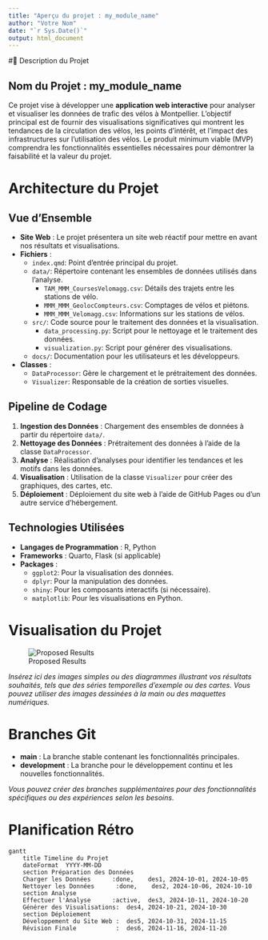 ```yaml
---
title: "Aperçu du projet : my_module_name"
author: "Votre Nom"
date: "`r Sys.Date()`"
output: html_document
---
```


#🚴 Description du Projet

## Nom du Projet : my_module_name

Ce projet vise à développer une **application web interactive** pour analyser et visualiser les données de trafic des vélos à Montpellier. L'objectif principal est de fournir des visualisations significatives qui montrent les tendances de la circulation des vélos, les points d'intérêt, et l'impact des infrastructures sur l'utilisation des vélos. Le produit minimum viable (MVP) comprendra les fonctionnalités essentielles nécessaires pour démontrer la faisabilité et la valeur du projet.

# Architecture du Projet

## Vue d'Ensemble

- **Site Web** : Le projet présentera un site web réactif pour mettre en avant nos résultats et visualisations.
- **Fichiers** : 
    - `index.qmd`: Point d'entrée principal du projet.
    - `data/`: Répertoire contenant les ensembles de données utilisés dans l'analyse.
        - `TAM_MMM_CoursesVelomagg.csv`: Détails des trajets entre les stations de vélo.
        - `MMM_MMM_GeolocCompteurs.csv`: Comptages de vélos et piétons.
        - `MMM_MMM_Velomagg.csv`: Informations sur les stations de vélos.
    - `src/`: Code source pour le traitement des données et la visualisation.
        - `data_processing.py`: Script pour le nettoyage et le traitement des données.
        - `visualization.py`: Script pour générer des visualisations.
    - `docs/`: Documentation pour les utilisateurs et les développeurs.

- **Classes** : 
    - `DataProcessor`: Gère le chargement et le prétraitement des données.
    - `Visualizer`: Responsable de la création de sorties visuelles.

## Pipeline de Codage

1. **Ingestion des Données** : Chargement des ensembles de données à partir du répertoire `data/`.
2. **Nettoyage des Données** : Prétraitement des données à l'aide de la classe `DataProcessor`.
3. **Analyse** : Réalisation d'analyses pour identifier les tendances et les motifs dans les données.
4. **Visualisation** : Utilisation de la classe `Visualizer` pour créer des graphiques, des cartes, etc.
5. **Déploiement** : Déploiement du site web à l'aide de GitHub Pages ou d'un autre service d'hébergement.

## Technologies Utilisées

- **Langages de Programmation** : R, Python
- **Frameworks** : Quarto, Flask (si applicable)
- **Packages** : 
    - `ggplot2`: Pour la visualisation des données.
    - `dplyr`: Pour la manipulation des données.
    - `shiny`: Pour les composants interactifs (si nécessaire).
    - `matplotlib`: Pour les visualisations en Python.

# Visualisation du Projet

![Proposed Results](path/to/your/image.png)

*Insérez ici des images simples ou des diagrammes illustrant vos résultats souhaités, tels que des séries temporelles d'exemple ou des cartes. Vous pouvez utiliser des images dessinées à la main ou des maquettes numériques.*

# Branches Git

- **main** : La branche stable contenant les fonctionnalités principales.
- **development** : La branche pour le développement continu et les nouvelles fonctionnalités.

*Vous pouvez créer des branches supplémentaires pour des fonctionnalités spécifiques ou des expériences selon les besoins.*

# Planification Rétro

```mermaid
gantt
    title Timeline du Projet
    dateFormat  YYYY-MM-DD
    section Préparation des Données
    Charger les Données      :done,    des1, 2024-10-01, 2024-10-05
    Nettoyer les Données      :done,    des2, 2024-10-06, 2024-10-10
    section Analyse
    Effectuer l'Analyse      :active,  des3, 2024-10-11, 2024-10-20
    Générer des Visualisations:  des4, 2024-10-21, 2024-10-30
    section Déploiement
    Développement du Site Web :  des5, 2024-10-31, 2024-11-15
    Révision Finale           :  des6, 2024-11-16, 2024-11-20
```
